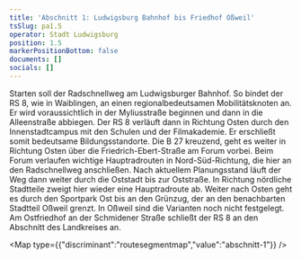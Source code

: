 ```yaml
---
title: 'Abschnitt 1: Ludwigsburg Bahnhof bis Friedhof Oßweil'
tsSlug: pa1.5
operator: Stadt Ludwigsburg
position: 1.5
markerPositionBottom: false
documents: []
socials: []
---
```

Starten soll der Radschnellweg am Ludwigsburger Bahnhof. So bindet der RS 8, wie in Waiblingen, an einen regionalbedeutsamen Mobilitätsknoten an. Er wird voraussichtlich in der Myliusstraße beginnen und dann in die Alleenstraße abbiegen. Der RS 8 verläuft dann in Richtung Osten durch den Innenstadtcampus mit den Schulen und der Filmakademie. Er erschließt somit bedeutsame Bildungsstandorte. Die B 27 kreuzend, geht es weiter in Richtung Osten über die Friedrich-Ebert-Straße am Forum vorbei. Beim Forum verlaufen wichtige Hauptradrouten in Nord-Süd-Richtung, die hier an den Radschnellweg anschließen. Nach aktuellem Planungsstand läuft der Weg dann weiter durch die Oststadt bis zur Oststraße. In Richtung nördliche Stadtteile zweigt hier wieder eine Hauptradroute ab. Weiter nach Osten geht es durch den Sportpark Ost bis an den Grünzug, der an den benachbarten Stadtteil Oßweil grenzt. In Oßweil sind die Varianten noch nicht festgelegt. Am Ostfriedhof an der Schmidener Straße schließt der RS 8 an den Abschnitt des Landkreises an.

<Map type={{"discriminant":"routesegmentmap","value":"abschnitt-1"}} />
